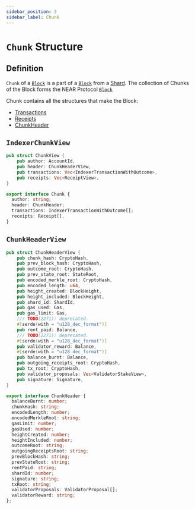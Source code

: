 ```yaml
---
sidebar_position: 3
sidebar_label: Chunk
---
```



# `Chunk` Structure

## Definition

`Chunk` of a [`Block`](block.mdx) is a part of a [`Block`](block.mdx) from a [Shard](shard.mdx). The collection of Chunks of the Block forms the NEAR Protocol [`Block`](block.mdx)

Chunk contains all the structures that make the Block:

- [Transactions](transaction.mdx)
- [Receipts](receipt.mdx)
- [ChunkHeader](#chunkheaderview)

## `IndexerChunkView`

<Tabs>
  <TabItem value="rust" label="Rust">

```rust links=1
pub struct ChunkView {
    pub author: AccountId,
    pub header: ChunkHeaderView,
    pub transactions: Vec<IndexerTransactionWithOutcome>,
    pub receipts: Vec<ReceiptView>,
}
```

</TabItem>
  <TabItem value="typescript" label="TypeScript">

```ts links=1
export interface Chunk {
  author: string;
  header: ChunkHeader;
  transactions: IndexerTransactionWithOutcome[];
  receipts: Receipt[],
}
```

</TabItem>
</Tabs>

## `ChunkHeaderView`

<Tabs>
  <TabItem value="rust" label="value">

```rust links=1
pub struct ChunkHeaderView {
    pub chunk_hash: CryptoHash,
    pub prev_block_hash: CryptoHash,
    pub outcome_root: CryptoHash,
    pub prev_state_root: StateRoot,
    pub encoded_merkle_root: CryptoHash,
    pub encoded_length: u64,
    pub height_created: BlockHeight,
    pub height_included: BlockHeight,
    pub shard_id: ShardId,
    pub gas_used: Gas,
    pub gas_limit: Gas,
    /// TODO(2271): deprecated.
    #[serde(with = "u128_dec_format")]
    pub rent_paid: Balance,
    /// TODO(2271): deprecated.
    #[serde(with = "u128_dec_format")]
    pub validator_reward: Balance,
    #[serde(with = "u128_dec_format")]
    pub balance_burnt: Balance,
    pub outgoing_receipts_root: CryptoHash,
    pub tx_root: CryptoHash,
    pub validator_proposals: Vec<ValidatorStakeView>,
    pub signature: Signature,
}
```

</TabItem>
  <TabItem value="typescript" value="TypeScript">

```ts links=1
export interface ChunkHeader {
  balanceBurnt: number;
  chunkHash: string;
  encodedLength: number;
  encodedMerkleRoot: string;
  gasLimit: number;
  gasUsed: number;
  heightCreated: number;
  heightIncluded: number;
  outcomeRoot: string;
  outgoingReceiptsRoot: string;
  prevBlockHash: string;
  prevStateRoot: string;
  rentPaid: string;
  shardId: number;
  signature: string;
  txRoot: string;
  validatorProposals: ValidatorProposal[];
  validatorReward: string;
};
```

</TabItem>
</Tabs>
